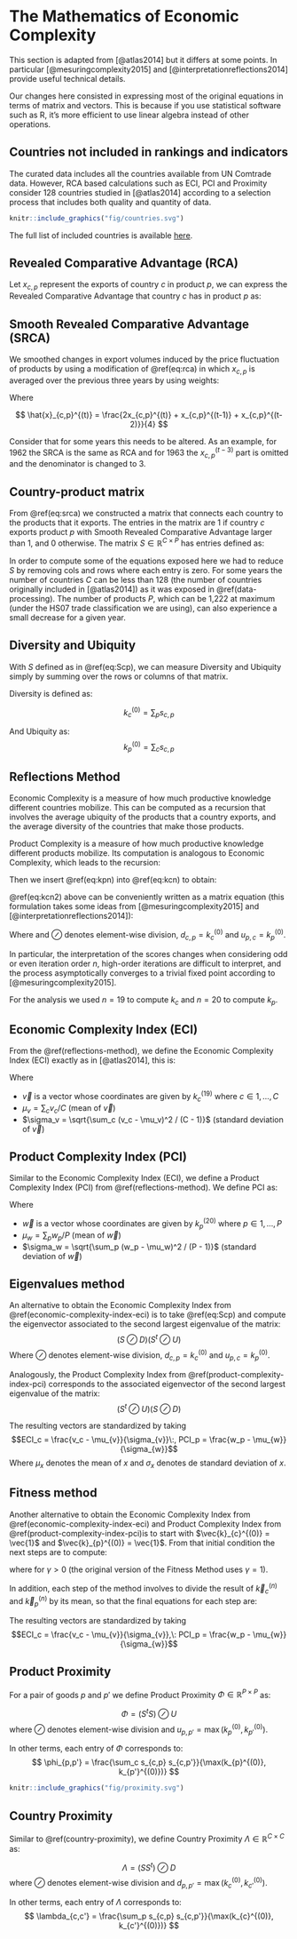 # The Mathematics of Economic Complexity

This section is adapted from [@atlas2014] but it differs at some points. In particular [@mesuringcomplexity2015] and [@interpretationreflections2014] provide useful technical details.

Our changes here consisted in expressing most of the original equations in terms of matrix and vectors. This is because if you use statistical software such as R, it's more efficient to use linear algebra instead of other operations.

## Countries not included in rankings and indicators

The curated data includes all the countries available from UN Comtrade data. However, RCA based calculations such as ECI, PCI and Proximity consider 128 countries studied in [@atlas2014] according to a selection process that includes both quality and quantity of data.

```r
knitr::include_graphics("fig/countries.svg")
```

The full list of included countries is available [here](https://github.com/tradestatistics/atlas-data/blob/master/2-scraped-tables/ranking-1-economic-complexity-index.csv).

## Revealed Comparative Advantage (RCA)

<!-- When associating countries to products it is important to take into account the size of the export volume of countries and that of the world trade of products. This is because, even for the same product, we expect the volume of exports of a large country like China, to be larger than the volume of exports of a small country like Uruguay. By the same, we expect the export volume of products that represent a large fraction of world trade, such as cars or footwear, to represent a larger share of a country's exports than products that account for a small fraction of world trade, like cotton seed oil or potato flour. -->

<!-- To make countries and products comparable we use Balassa's definition of Revealed Comparative Advantage (RCA). Balassa's definition says that a country has revealed Comparative advantage in a product if it exports more than its "fair" share, that is, a share that is equal to the share of total world trade that the product represents. For example, in 2008, with exports of \$42 billion, soybeans represented 0.35% of world trade. Of this total, Brazil exported nearly \$11 billion, and since Brazil's total exports for that year were \$140 billion, soybeans accounted for 7.8% of Brazil's exports. This represents around 21 times Brazil's "fair share" of soybean exports (7.8% divided by 0.35%), so we can say that Brazil has revealed comparative advantage in soybeans. -->

Let $x_{c,p}$ represent the exports of country $c$ in product $p$, we can express the Revealed Comparative Advantage that country $c$ has in product $p$ as:

\begin{equation}
\renewcommand{\vec}[1]{\boldsymbol{#1}}
\newcommand{\R}{\mathbb{R}}
(\#eq:rca)
RCA_{c,p} = \frac{x_{c,p}}{\sum_c x_{c,p}} / \frac{\sum_p x_{c,p}}{\sum_{c}\sum_{p} x_{c,p}}
\end{equation}

## Smooth Revealed Comparative Advantage (SRCA)

We smoothed changes in export volumes induced by the price fluctuation of products by using a modification of \@ref(eq:rca) in which $x_{c,p}$ is averaged over the previous three years by using weights:

\begin{equation}
(\#eq:srca)
SRCA_{c,p}^{(t)} = \frac{\hat{x}_{c,p}^{(t)}}{\sum_c \hat{x}_{c,p}^{(t)}} / \frac{\sum_p \hat{x}_{c,p}^{(t)}}{\sum_{c}\sum_{p} \hat{x}_{c,p}^{(t)}}
\end{equation}

Where

$$
\hat{x}_{c,p}^{(t)} = \frac{2x_{c,p}^{(t)} + x_{c,p}^{(t-1)} + x_{c,p}^{(t-2)}}{4}
$$

Consider that for some years this needs to be altered. As an example, for 1962 the SRCA is the same as RCA and for 1963 the $x_{c,p}^{(t-3)}$ part is omitted and the denominator is changed to 3.

## Country-product matrix

From \@ref(eq:srca) we constructed a matrix that connects each country to the products that it exports. The entries in the matrix are 1 if country $c$ exports product $p$ with Smooth Revealed Comparative Advantage larger than 1, and 0 otherwise. The matrix $S \in \mathbb{R}^{C\times P}$ has entries defined as:

\begin{equation}
(\#eq:Scp)
s_{c,p} = \begin{cases}1 & \text{ if } SRCA_{c,p}^{(t)} > 1\cr 0 & \text{ otherwise}  \end{cases}
\end{equation}

<!-- $S$ is the matrix summarizing which country makes what, and is used to construct the product space and our measures of economic complexity for countries and products. -->

In order to compute some of the equations exposed here we had to reduce $S$ by removing cols and rows where each entry is zero. For some years the number of countries $C$ can be less than 128 (the number of countries originally included in [@atlas2014]) as it was exposed in \@ref(data-processing). The number of products $P$, which can be 1,222 at maximum (under the HS07 trade classification we are using), can also experience a small decrease for a given year.

<!-- It is also important that beyond computability some products were intensively exported in past decades but then they were replaced by other products. Think of floppy disks exports or saltpeter exports to figure out the dynamic of this matrix over time. -->

## Diversity and Ubiquity

With $S$ defined as in \@ref(eq:Scp), we can measure Diversity and Ubiquity simply by summing over the rows or columns of that matrix. 

Diversity is defined as:
  
$$k_{c}^{(0)} = \sum_p s_{c,p}$$

And Ubiquity as:
$$k_{p}^{(0)} = \sum_c s_{c,p}$$

## Reflections Method

Economic Complexity is a measure of how much productive knowledge different countries mobilize. This can be computed as a recursion that involves the average ubiquity of the products that a country exports, and the average diversity of the countries that make those products.

Product Complexity is a measure of how much productive knowledge different products mobilize. Its computation is analogous to Economic Complexity, which leads to the recursion:

\begin{equation}
(\#eq:kcn)
k_{c}^{(n)} = \frac{1}{k_{c}^{(0)}} \sum_p s_{c,p} k_{p}^{(n-1)}
\end{equation}

\begin{equation}
(\#eq:kpn)
k_{p}^{(n)} = \frac{1}{k_{p}^{(0)}} \sum_c s_{c,p} k_{c}^{(n-1)}
\end{equation}

Then we insert \@ref(eq:kpn) into \@ref(eq:kcn) to obtain:

\begin{equation}
(\#eq:kcn2)
k_{c}^{(n)} = \frac{1}{k_{c}^{(0)}} \sum_p s_{c,p} \left(\frac{1}{k_{p}^{(0)}} \sum_c s_{c,p} k_{c}^{(n-2)}\right)
\end{equation}

\@ref(eq:kcn2) above can be conveniently written as a matrix equation (this formulation takes some ideas from [@mesuringcomplexity2015] and [@interpretationreflections2014]):

\begin{equation}
(\#eq:kcn3)
\vec{k}_c^{(n)} = \hat{S}\vec{k}_c^{(n-2)} \\
\vec{k}_p^{(n)} = \tilde{S}\vec{k}_p^{(n-2)}
\end{equation}

Where
\begin{equation}
(\#eq:mcc)
\hat{S} = (S \oslash K_c^{(0)}) (S^t \oslash K_p^{(0)})
\end{equation}
and
\begin{equation}
(\#eq:mpp)
\tilde{S} = (S^t \oslash D) (S \oslash U)
\end{equation}
$\oslash$ denotes element-wise division, $d_{c,p} = k_c^{(0)}$ and $u_{p,c} = k_p^{(0)}$.

<!-- Observe that \@ref(eq:kcn3) is satisfied when $k_{c}^{(n)} = k_{c}^{(n-2)} = 1$. This is the eigenvector of $\tilde{S}$ which is associated with its largest eigenvalue. Since this eigenvector is a vector of ones, it is not informative. We look, instead, for the eigenvector associated with the second largest eigenvalue. This is the eigenvector that captures the largest amount of variance in the system and is our measure of Economic Complexity. -->

In particular, the interpretation of the scores changes when considering odd or even iteration order $n$, high-order iterations are difficult to interpret, and the process asymptotically converges to a trivial fixed point according to [@mesuringcomplexity2015].

For the analysis we used $n=19$ to compute $k_c$ and $n=20$ to compute $k_p$.

## Economic Complexity Index (ECI)

From the \@ref(reflections-method), we define the Economic Complexity Index (ECI) exactly as in [@atlas2014], this is:

\begin{equation}
(\#eq:eci)
ECI_c = \frac{v_c - \mu_{v}}{\sigma_{v}}
\end{equation}

Where

* $\vec{v}$ is a vector whose coordinates are given by $k_{c}^{(19)}$ where $c \in 1,\ldots,C$
* $\mu_v = \sum_c v_c / C$ (mean of $\vec{v}$) 
* $\sigma_v = \sqrt{\sum_c (v_c - \mu_v)^2 / (C - 1)}$ (standard deviation of $\vec{v}$)

## Product Complexity Index (PCI)

Similar to the Economic Complexity Index (ECI), we define a Product Complexity Index (PCI) from \@ref(reflections-method). We define PCI as:

<!-- Because of the symmetry of the problem, this can be done simply by exchanging the index of countries $c$ with that for products $p$ in the definitions above. -->
\begin{equation}
(\#eq:pci)
PCI_p = \frac{w_p - \mu_{w}}{\sigma_{w}}
\end{equation}

Where

* $\vec{w}$ is a vector whose coordinates are given by $k_{p}^{(20)}$ where $p \in 1,\ldots,P$
* $\mu_w = \sum_p w_p / P$ (mean of $\vec{w}$)
* $\sigma_w = \sqrt{\sum_p (w_p - \mu_w)^2 / (P - 1)}$ (standard deviation of $\vec{w}$)

## Eigenvalues method

An alternative to obtain the Economic Complexity Index from \@ref(economic-complexity-index-eci) is to take \@ref(eq:Scp) and compute the eigenvector associated to the second largest eigenvalue of the matrix:
$$(S \oslash D) (S^t \oslash U)$$
Where $\oslash$ denotes element-wise division, $d_{c,p} = k_c^{(0)}$ and $u_{p,c} = k_p^{(0)}$.

Analogously, the Product Complexity Index from \@ref(product-complexity-index-pci) corresponds to the associated eigenvector of the second largest eigenvalue of the matrix:
$$(S^t \oslash U) (S \oslash D)$$

The resulting vectors are standardized by taking
$$ECI_c = \frac{v_c - \mu_{v}}{\sigma_{v}}\:, PCI_p = \frac{w_p - \mu_{w}}{\sigma_{w}}$$
Where $\mu_x$ denotes the mean of $x$ and $\sigma_x$ denotes de standard deviation of $x$.

## Fitness method

Another alternative to obtain the Economic Complexity Index from \@ref(economic-complexity-index-eci) and Product Complexity Index from \@ref(product-complexity-index-pci)is to start with $\vec{k}_{c}^{(0)} = \vec{1}$ and $\vec{k}_{p}^{(0)} = \vec{1}$. From that initial condition the next steps are to compute:

\begin{equation}
\vec{k}_c^{(n)} = S \hat{\vec{k}}_p^{(n-1)}\\
\vec{k}_p^{(n)} = S^t \vec{\hat{k}}_c^{(n-1)}
\end{equation}

where
\begin{equation}
\hat{k}_c^{(n-1)} = (k_c^{(n-1)})^{-\gamma}\\
\hat{k}_p^{(n-1)} = (k_p^{(n-1)})^{-1/\gamma}
\end{equation}
for $\gamma > 0$ (the original version of the Fitness Method uses $\gamma = 1$).

<!-- $$k_c^{(n)} = \sum_p S_{cp} k_p^{(n-1)} \quad k_p^{(n)} = \left(\sum_c S_{cp} (k_c^{(n-1)})^{-\gamma}\right)^{-1/\gamma},\: \gamma > 0$$ -->

In addition, each step of the method involves to divide the result of $\vec{k}_c^{(n)}$ and $\vec{k}_p^{(n)}$ by its mean, so that the final equations for each step are:
\begin{equation}
\tilde{\vec{k}}_c^{(n)} = \vec{k}_c^{(n)} / \mu_{\vec{k}_c^{(n)}}\\
\tilde{\vec{k}}_p^{(n)} = \vec{k}_p^{(n)} / \mu_{\vec{k}_p^{(n)}}
\end{equation}

The resulting vectors are standardized by taking
$$ECI_c = \frac{v_c - \mu_{v}}{\sigma_{v}},\: PCI_p = \frac{w_p - \mu_{w}}{\sigma_{w}}$$

## Product Proximity

<!-- To make products you need chunks of embedded knowledge which [@atlas2014] calls capabilities. The capabilities needed to produce one good may or may not be useful in the production of other goods. Since we do not observe capabilities directly, we create a measure that infers the similarity between the capabilities required by a pair of goods by looking at the probability that they are coexported. To quantify this similarity we assume that if two goods share most of the requisite capabilities, the countries that export one will also export the other. -->

<!-- Our measure is based on the conditional probability that a country that exports product $p$ will also export product $p'$ (see figure). Since conditional probabilities are not symmetric we take the minimum of the probability of exporting product $p$, given $p'$ and the reverse, to make the measure symmetric and more stringent. As an example, assume that in the year 2017, 20 countries exported X, 10 exported Y and 8 exported both. Then, the product proximity between X and Y is 8/20.  -->

For a pair of goods $p$ and $p'$ we define Product Proximity $\Phi \in \mathbb{R}^{P\times P}$ as:

$$
\Phi = (S^t S) \oslash U
$$
where $\oslash$ denotes element-wise division and $u_{p,p'} = \max(k_{p}^{(0)}, k_{p'}^{(0)})$.

In other terms, each entry of $\Phi$ corresponds to:
$$
\phi_{p,p'} = \frac{\sum_c s_{c,p} s_{c,p'}}{\max(k_{p}^{(0)}, k_{p'}^{(0)})}
$$

```r
knitr::include_graphics("fig/proximity.svg")
```

## Country Proximity

Similar to \@ref(country-proximity), we define Country Proximity $\Lambda \in \mathbb{R}^{C\times C}$ as:

$$
\Lambda = (SS^t) \oslash D
$$
where $\oslash$ denotes element-wise division and $d_{p,p'} = \max(k_{c}^{(0)}, k_{c'}^{(0)})$.

In other terms, each entry of $\Lambda$ corresponds to:
$$
\lambda_{c,c'} = \frac{\sum_p s_{c,p} s_{c,p'}}{\max(k_{c}^{(0)}, k_{c'}^{(0)})}
$$

<!-- ## Product Density -->

<!-- Product Density, as introduced in [@productspace2007], is the weighted mean proximity of a new potential product $p$ to a country’s current productive capability. In formal terms this is the matrix $\Psi \in \mathbb{R}^{C\times P}$ defined by: -->

<!-- $$ -->
<!-- \Psi = (S\Phi) \oslash (\tilde{S}\Phi) -->
<!-- $$ -->

<!-- Where $\tilde{s}_{c,p} = 1$ and $\oslash$ denotes element-wise division. -->

<!-- In other terms, each entry of $\Psi$ corresponds to: -->
<!-- $$ -->
<!-- \psi_{c,p} = \frac{\sum_{p} s_{c,p} \phi_{p,p'}}{\sum_{p} \phi_{p,p'}} -->
<!-- $$ -->

<!-- ## Country Density -->

<!-- Similar to \@ref(product-density), we define Country Density as the matrix $\Omega \in \mathbb{R}^{C\times P}$: -->

<!-- $$ -->
<!-- \Omega = (\Lambda S) \oslash (\Lambda\tilde{S}) -->
<!-- $$ -->

<!-- In other terms, each entry of $\Omega$ corresponds to: -->
<!-- $$ -->
<!-- \omega_{c,p} = \frac{\sum_{c} s_{c,p} \phi_{c,c'}}{\sum_{c} \phi_{c,c'}} -->
<!-- $$ -->

